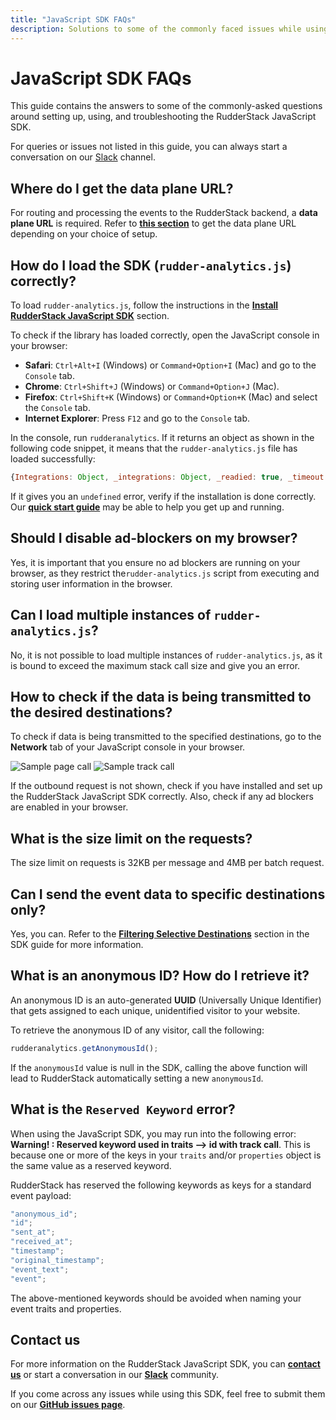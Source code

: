 ```yaml
---
title: "JavaScript SDK FAQs"
description: Solutions to some of the commonly faced issues while using the RudderStack JavaScript SDK.
---
```


# JavaScript SDK FAQs

This guide contains the answers to some of the commonly-asked questions around setting up, using, and troubleshooting the RudderStack JavaScript SDK.

<div class="successBlock">
  
For queries or issues not listed in this guide, you can always start a conversation on our <a href="https://rudderstack.com/join-rudderstack-slack-community">Slack</a> channel.
</div>

## Where do I get the data plane URL?

For routing and processing the events to the RudderStack backend, a **data plane URL** is required. Refer to [**this section**](https://docs.rudderstack.com/rudderstack-open-source/installing-and-setting-up-rudderstack/#what-is-a-data-plane-url-where-do-i-get-it) to get the data plane URL depending on your choice of setup.

## How do I load the SDK (`rudder-analytics.js`) correctly?

To load `rudder-analytics.js`, follow the instructions in the [**Install RudderStack JavaScript SDK**](https://docs.rudderstack.com/stream-sources/rudderstack-sdk-integration-guides/rudderstack-javascript-sdk/quick-start-guide) section.

To check if the library has loaded correctly, open the JavaScript console in your browser:

- **Safari**: `Ctrl+Alt+I` \(Windows\) or `Command+Option+I` \(Mac\) and go to the `Console` tab.
- **Chrome**: `Ctrl+Shift+J` \(Windows\) or `Command+Option+J` \(Mac\).
- **Firefox**: `Ctrl+Shift+K` \(Windows\) or `Command+Option+K` \(Mac\) and select the `Console` tab.
- **Internet Explorer**: Press `F12` and go to the `Console` tab.

In the console, run `rudderanalytics`. If it returns an object as shown in the following code snippet, it means that the `rudder-analytics.js` file has loaded successfully:

```javascript
{Integrations: Object, _integrations: Object, _readied: true, _timeout: 300, _user: n_}
```

If it gives you an `undefined` error, verify if the installation is done correctly. Our [**quick start guide**](https://docs.rudderstack.com/stream-sources/rudderstack-sdk-integration-guides/rudderstack-javascript-sdk/quick-start-guide) may be able to help you get up and running.

## Should I disable ad-blockers on my browser?

Yes, it is important that you ensure no ad blockers are running on your browser, as they restrict the`rudder-analytics.js` script from executing and storing user information in the browser.

## Can I load multiple instances of `rudder-analytics.js`?

No, it is not possible to load multiple instances of `rudder-analytics.js`, as it is bound to exceed the maximum stack call size and give you an error.

## How to check if the data is being transmitted to the desired destinations?

To check if data is being transmitted to the specified destinations, go to the **Network** tab of your JavaScript console in your browser.

<img src="../../../assets/sample-page-call.png" alt="Sample page call" />

<img src="../../../assets/sample-track-call.png" alt="Sample track call" />

<div class="infoBlock">
  
  If the outbound request is not shown, check if you have installed and set up the RudderStack JavaScript SDK correctly. Also, check if any ad blockers are enabled in your browser.
</div>

## What is the size limit on the requests?

The size limit on requests is 32KB per message and 4MB per batch request.

## Can I send the event data to specific destinations only?

Yes, you can. Refer to the [**Filtering Selective Destinations**](https://docs.rudderstack.com/stream-sources/rudderstack-sdk-integration-guides/rudderstack-javascript-sdk/#filtering-selective-destinations) section in the SDK guide for more information.

## What is an anonymous ID? How do I retrieve it?

An anonymous ID is an auto-generated **UUID** \(Universally Unique Identifier\) that gets assigned to each unique, unidentified visitor to your website.

To retrieve the anonymous ID of any visitor, call the following:

```javascript
rudderanalytics.getAnonymousId();
```

<div class="infoBlock">
  
If the <code class="inline-code">anonymousId</code> value is null in the SDK, calling the above function will lead to RudderStack automatically setting a new <code class="inline-code">anonymousId</code>.
</div>

## What is the `Reserved Keyword` error?

When using the JavaScript SDK, you may run into the following error: **Warning! : Reserved keyword used in traits --> id with track call**. This is because one or more of the keys in your `traits` and/or `properties` object is the same value as a reserved keyword.

RudderStack has reserved the following keywords as keys for a standard event payload:

```javascript
"anonymous_id";
"id";
"sent_at";
"received_at";
"timestamp";
"original_timestamp";
"event_text";
"event";
```

<div class="warningBlock">
  
The above-mentioned keywords should be avoided when naming your event traits and properties.
</div>

## Contact us

For more information on the RudderStack JavaScript SDK, you can [**contact us**](mailto:%20docs@rudderstack.com) or start a conversation in our [**Slack**](https://rudderstack.com/join-rudderstack-slack-community) community.

If you come across any issues while using this SDK, feel free to submit them on our [**GitHub issues page**](https://github.com/rudderlabs/rudder-sdk-js/issues).
